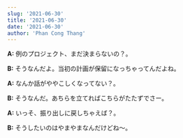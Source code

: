 ```yaml
---
slug: '2021-06-30'
title: '2021-06-30'
date: '2021-06-30'
author: 'Phan Cong Thang'
---
```


**A:** 例のプロジェクト、まだ決まらないの？。

**B:** そうなんだよ。当初の計画が保留になっちゃってんだよね。

**A:** なんか話がややこしくなってない？。

**B:** そうなんだ。あちらを立てればこちらがたたずでさー。

**A:** いっそ、振り出しに戻しちゃえば？。

**B:** そうしたいのはやまやまなんだけどね〜。

